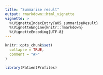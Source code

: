 ```yaml
---
title: "Summarise result"
output: rmarkdown::html_vignette
vignette: >
  %\VignetteIndexEntry{a05_summariseResult}
  %\VignetteEngine{knitr::rmarkdown}
  %\VignetteEncoding{UTF-8}
---
```


```r
knitr::opts_chunk$set(
  collapse = TRUE,
  comment = "#>"
)
```

```r
library(PatientProfiles)
```
